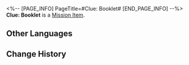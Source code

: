 <%-- [PAGE_INFO]
PageTitle=#Clue: Booklet#
[END_PAGE_INFO] --%>
{{Item Infobox
|id          = 140328
|image       = Item Clue- Booklet.png{{subst:void|<!--$UPLOAD:<<SpriteOutput/ItemFigures/140328.png>-<Item Clue- Booklet.png>-<Item Icons>>-->}}
|type        = Mission Item
|invCategory = Missions
|rarity      = 3
|effect      = 
|description = The booklet Adler was reading up to his disappearance. It records the lives of a few Genius Society members &mdash; The content consists of quite a few pieces of interesting information.
}}
'''Clue: Booklet''' is a [[Mission Item]].

==Other Languages==
{{Other Languages
|en   = Clue: Booklet
|zhs  = 线索信息·附录小册子
|zht  = 線索資訊•附錄小冊子
|ja   = 手がかり・付録の冊子
|ko   = 단서 정보•부록 수첩
|es   = Pista: Cuaderno
|fr   = Indice&nbsp;: Carnet
|ru   = Улика: Буклет
|th   = เบาะแส: หนังสือเล่มเล็ก
|vi   = Thông Tin Mấu Chốt - Sổ Tay Phụ Lục
|de   = Hinweis: Broschüre
|id   = Petunjuk: Buklet
|pt   = Pista: Livreto
}}

==Change History==
{{Change History|1.6}}